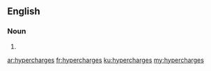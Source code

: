 ==English==

===Noun===
{{head|en|plural}}

# {{plural of|hypercharge|lang=en}}

[[ar:hypercharges]]
[[fr:hypercharges]]
[[ku:hypercharges]]
[[my:hypercharges]]